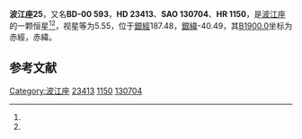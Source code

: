 {{Starbox begin
| name = 波江座25
}}
{{Starbox observe
| epoch = [[J2000.0|J2000.0]]
| constell = [[波江座|波江座]]<ref name=SIMBAD>{{cite web
 | url=http://simbad.u-strasbg.fr/simbad/sim-id?Ident=HR+1150
 | title=Pulsating variable Star
 | publisher=Centre de Données astronomiques de Strasbourg
 | work=SIMBAD
 | accessdate=2012-07-13
 | archive-date=2019-09-15
 | archive-url=https://web.archive.org/web/20190915094256/http://simbad.u-strasbg.fr/simbad/sim-id?Ident=HR+1150
 | dead-url=no
 }}</ref><ref name=DATA>{{cite web
 | url=http://vizier.u-strasbg.fr/viz-bin/VizieR-5?-out.add=.&-source=5050&-corr=PK=HR&-out.max=9999&HR=1150
 | title=VizieR Detailed Page
 | accessdate=2012-07-13
 | archive-date=2016-03-05
 | archive-url=https://web.archive.org/web/20160305023529/http://vizier.u-strasbg.fr/viz-bin/VizieR-5?-out.add=.&-source=5050&-corr=PK=HR&-out.max=9999&HR=1150
 | dead-url=no
 }}</ref>
| 星官 = 
| ra = {{RA|3|44|56.5}}<ref name=SIMBAD /><ref name=DATA />
| dec = {{DEC|-0|17|48}}<ref name=SIMBAD /><ref name=DATA />
| appmag_v = 5.55<ref name=SIMBAD /><ref name=DATA />
}}
{{Starbox character
| class = K4III<ref name=SIMBAD /><ref name=DATA />
| b-v = 1.42<ref name=SIMBAD /><ref name=DATA />
| u-b = 1.72<ref name=SIMBAD /><ref name=DATA />
| r-i = <ref name=SIMBAD /><ref name=DATA />
| variable = 
}}
{{Starbox astrometry
| radial_v = 1.72
| prop_mo_ra = 71
| parallax = 
| p_error = 
}}
{{Starbox catalog
| names =BD-00 593，[[SAO星表|SAO]] 130704，[[HD星表|HD]] 23413，[[HR星表|HR]] 1150}}
{{Starbox reference |Simbad=HR+1150}}
{{Starbox end}}

'''波江座25'''，又名'''BD-00 593'''，'''HD 23413'''、'''SAO 130704'''、'''HR 1150'''，是[[波江座|波江座]]的一颗恒星<ref name=SIMBAD /><ref name=DATA />，视星等为5.55，位于[[銀道座標系|銀經]]187.48，[[銀道座標系|銀緯]]-40.49，其[[B1900.0|B1900.0]]坐标为赤經{{RA|3|39|49.6}}，赤緯{{DEC|-0|-40.49|41}}。

== 参考文献 ==
{{reflist}}

{{star-stub}}

{{波江座恒星}}
{{星官|天囷|13|21}}
[[Category:波江座|Category:波江座]]
[[Category:HD和HDE天體|23413]]
[[Category:HR天體|1150]]
[[Category:SAO天體|130704]]